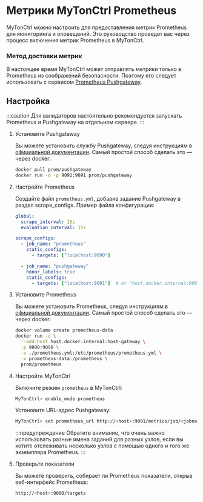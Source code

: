 
# Метрики MyTonCtrl Prometheus

MyTonCtrl можно настроить для предоставления метрик Prometheus для мониторинга и оповещений. 
Это руководство проведет вас через процесс включения метрик Prometheus в MyTonCtrl.

### Метод доставки метрик

В настоящее время MyTonCtrl может отправлять метрики только в Prometheus из соображений безопасности. 
Поэтому его следует использовать с сервисом [Prometheus Pushgateway](https://github.com/prometheus/pushgateway).

## Настройка

:::caution
Для валидаторов настоятельно рекомендуется запускать Prometheus и Pushgateway на отдельном сервере.
:::

1. Установите Pushgateway

   Вы можете установить службу Pushgateway, следуя инструкциям в [официальной документации](https://github.com/prometheus/pushgateway?tab=readme-ov-file#run-it).
   Самый простой способ сделать это — через docker:

   ```bash
   docker pull prom/pushgateway
   docker run -d -p 9091:9091 prom/pushgateway
   ```

2. Настройте Prometheus

   Создайте файл `prometheus.yml`, добавив задание Pushgateway в раздел scrape_configs. Пример файла конфигурации:

   ```yaml
   global:
     scrape_interval: 15s
     evaluation_interval: 15s

   scrape_configs:
     - job_name: "prometheus"
       static_configs:
         - targets: ["localhost:9090"]

     - job_name: "pushgateway"
       honor_labels: true
       static_configs:
         - targets: ["localhost:9091"]  # or "host.docker.internal:9091" if you are using Docker
   ```

3. Установите Prometheus

   Вы можете установить Prometheus, следуя инструкциям в [официальной документации](https://prometheus.io/docs/prometheus/latest/installation/).
   Самый простой способ сделать это — через docker:

   ```bash
   docker volume create prometheus-data
   docker run -d \
     --add-host host.docker.internal:host-gateway \
     -p 9090:9090 \
     -v ./prometheus.yml:/etc/prometheus/prometheus.yml \
     -v prometheus-data:/prometheus \
     prom/prometheus
   ```

4. Настройте MyTonCtrl

   Включите режим `prometheus` в MyTonCtrl:

   ```bash
   MyTonCtrl> enable_mode prometheus
   ```

   Установите URL-адрес Pushgateway:

   ```bash
   MyTonCtrl> set prometheus_url http://<host>:9091/metrics/job/<jobname>
   ```

   :::предупреждение
   Обратите внимание, что очень важно использовать разные имена заданий для разных узлов, если вы хотите отслеживать несколько узлов с помощью одного и того же экземпляра Prometheus.
   :::

5. Проверьте показатели

   Вы можете проверить, собирает ли Prometheus показатели, открыв веб-интерфейс Prometheus:

   ```bash
   http://<host>:9090/targets
   ```

<Feedback />
